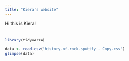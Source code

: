 ```yaml
---
title: "Kiera's website"
---
```


Hi this is Kiera!

# 
```r
library(tidyverse)
```


```r
data <- read.csv("history-of-rock-spotify - Copy.csv")
glimpse(data)
```


